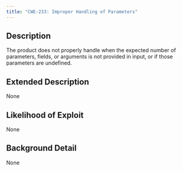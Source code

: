 ```yaml
---
title: "CWE-233: Improper Handling of Parameters"
---
```


## Description
The product does not properly handle when the expected number of parameters, fields, or arguments is not provided in input, or if those parameters are undefined.

## Extended Description
None

## Likelihood of Exploit
None

## Background Detail
None
        